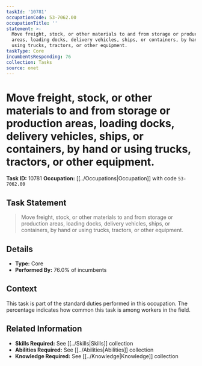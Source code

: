 ```yaml
---
taskId: '10781'
occupationCode: 53-7062.00
occupationTitle: ''
statement: >-
  Move freight, stock, or other materials to and from storage or production
  areas, loading docks, delivery vehicles, ships, or containers, by hand or
  using trucks, tractors, or other equipment.
taskType: Core
incumbentsResponding: 76
collection: Tasks
source: onet
---
```

# Move freight, stock, or other materials to and from storage or production areas, loading docks, delivery vehicles, ships, or containers, by hand or using trucks, tractors, or other equipment.

**Task ID:** 10781
**Occupation:** [[../Occupations|Occupation]] with code `53-7062.00`

## Task Statement

> Move freight, stock, or other materials to and from storage or production areas, loading docks, delivery vehicles, ships, or containers, by hand or using trucks, tractors, or other equipment.

## Details

- **Type:** Core
- **Performed By:** 76.0% of incumbents

## Context

This task is part of the standard duties performed in this occupation. The percentage indicates how common this task is among workers in the field.

## Related Information

- **Skills Required:** See [[../Skills|Skills]] collection
- **Abilities Required:** See [[../Abilities|Abilities]] collection
- **Knowledge Required:** See [[../Knowledge|Knowledge]] collection
